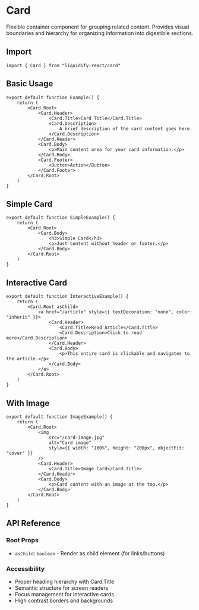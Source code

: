 # Card

Flexible container component for grouping related content. Provides visual boundaries and hierarchy for organizing information into digestible sections.

## Import

```tsx
import { Card } from "liquidify-react/card"
```

## Basic Usage

```tsx
export default function Example() {
	return (
		<Card.Root>
			<Card.Header>
				<Card.Title>Card Title</Card.Title>
				<Card.Description>
					A brief description of the card content goes here.
				</Card.Description>
			</Card.Header>
			<Card.Body>
				<p>Main content area for your card information.</p>
			</Card.Body>
			<Card.Footer>
				<Button>Action</Button>
			</Card.Footer>
		</Card.Root>
	)
}
```

## Simple Card

```tsx
export default function SimpleExample() {
	return (
		<Card.Root>
			<Card.Body>
				<h3>Simple Card</h3>
				<p>Just content without header or footer.</p>
			</Card.Body>
		</Card.Root>
	)
}
```

## Interactive Card

```tsx
export default function InteractiveExample() {
	return (
		<Card.Root asChild>
			<a href="/article" style={{ textDecoration: "none", color: "inherit" }}>
				<Card.Header>
					<Card.Title>Read Article</Card.Title>
					<Card.Description>Click to read more</Card.Description>
				</Card.Header>
				<Card.Body>
					<p>This entire card is clickable and navigates to the article.</p>
				</Card.Body>
			</a>
		</Card.Root>
	)
}
```

## With Image

```tsx
export default function ImageExample() {
	return (
		<Card.Root>
			<img 
				src="/card-image.jpg" 
				alt="Card image"
				style={{ width: "100%", height: "200px", objectFit: "cover" }}
			/>
			<Card.Header>
				<Card.Title>Image Card</Card.Title>
			</Card.Header>
			<Card.Body>
				<p>Card content with an image at the top.</p>
			</Card.Body>
		</Card.Root>
	)
}
```

## API Reference

### Root Props
- `asChild`: `boolean` - Render as child element (for links/buttons)

### Accessibility
- Proper heading hierarchy with Card.Title
- Semantic structure for screen readers
- Focus management for interactive cards
- High contrast borders and backgrounds
